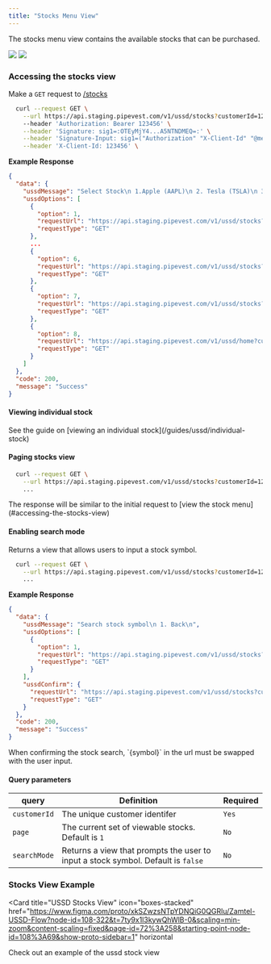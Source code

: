 ```yaml
---
title: "Stocks Menu View"
---
```


The stocks menu view contains the available stocks that can be purchased.

<Frame>
  <img className="block dark:hidden" src="/images/ussd-stocks.png" />
  <img className="hidden dark:block" src="/images/ussd-stocks-dark.png" />
</Frame>

### Accessing the stocks view

<Tip>Make a `GET` request to [/stocks](/api-reference/ussd/stocks/get)</Tip>

```bash
  curl --request GET \
    --url https://api.staging.pipevest.com/v1/ussd/stocks?customerId=123456
    --header 'Authorization: Bearer 123456' \
    --header 'Signature: sig1=:OTEyMjY4...A5NTNDMEQ=:' \
    --header 'Signature-Input: sig1=("Authorization" "X-Client-Id" "@method" "@target-uri" "@path" "@query");keyid="staging-pipevest-ed25519";created=1732893484;expires=1732893584' \
    --header 'X-Client-Id: 123456' \
```

**Example Response**

```json
{
  "data": {
    "ussdMessage": "Select Stock\n 1.Apple (AAPL)\n 2. Tesla (TSLA)\n 3. Microsoft (MSFT)\n 4. Nike (NKE) 5. Coca-Cola (KO) 6. View More Stocks 7. Search Stock Symbol 8. Back",
    "ussdOptions": [
      {
        "option": 1,
        "requestUrl": "https://api.staging.pipevest.com/v1/ussd/stocks?customerId=123456&symbol=AAPL",
        "requestType": "GET"
      },
      ...
      {
        "option": 6,
        "requestUrl": "https://api.staging.pipevest.com/v1/ussd/stocks?customerId=123456&page=2",
        "requestType": "GET"
      },
      {
        "option": 7,
        "requestUrl": "https://api.staging.pipevest.com/v1/ussd/stocks?customerId=123456&searchMode=true",
        "requestType": "GET"
      },
      {
        "option": 8,
        "requestUrl": "https://api.staging.pipevest.com/v1/ussd/home?customerId=123456",
        "requestType": "GET"
      }
    ]
  },
  "code": 200,
  "message": "Success"
}
```

#### Viewing individual stock

<Note>
  See the guide on [viewing an individual stock](/guides/ussd/individual-stock)
</Note>

#### Paging stocks view

```bash
  curl --request GET \
    --url https://api.staging.pipevest.com/v1/ussd/stocks?customerId=123456&symbol=AAPL&page=2
    ...
```

<Note>
  The response will be similar to the initial request to [view the stock
  menu](#accessing-the-stocks-view)
</Note>

#### Enabling search mode

Returns a view that allows users to input a stock symbol.

```bash
  curl --request GET \
    --url https://api.staging.pipevest.com/v1/ussd/stocks?customerId=123456&symbol=AAPL&searchMode=true
    ...
```

**Example Response**

```json
{
  "data": {
    "ussdMessage": "Search stock symbol\n 1. Back\n",
    "ussdOptions": [
      {
        "option": 1,
        "requestUrl": "https://api.staging.pipevest.com/v1/ussd/stocks?customerId=123456&symbol=AAPL",
        "requestType": "GET"
      }
    ],
    "ussdConfirm": {
      "requestUrl": "https://api.staging.pipevest.com/v1/ussd/stocks?customerId=123456&symbol={symbol}",
      "requestType": "GET"
    }
  },
  "code": 200,
  "message": "Success"
}
```

<Tip>
  When confirming the stock search, `{symbol}` in the url must be swapped with
  the user input.
</Tip>

#### Query parameters

| query        | Definition                                                                       | Required |
| ------------ | -------------------------------------------------------------------------------- | -------- |
| `customerId` | The unique customer identifer                                                    | `Yes`    |
| `page`       | The current set of viewable stocks. Default is `1`                               | `No`     |
| `searchMode` | Returns a view that prompts the user to input a stock symbol. Default is `false` | `No`     |

### Stocks View Example

<Card
  title="USSD Stocks View"
  icon="boxes-stacked"
  href="https://www.figma.com/proto/xkSZwzsNTpYDNQiG0QGRlu/Zamtel-USSD-Flow?node-id=108-322&t=7ty9x1l3kywQhWlB-0&scaling=min-zoom&content-scaling=fixed&page-id=72%3A258&starting-point-node-id=108%3A69&show-proto-sidebar=1"
  horizontal
>
  Check out an example of the ussd stock view
</Card>
